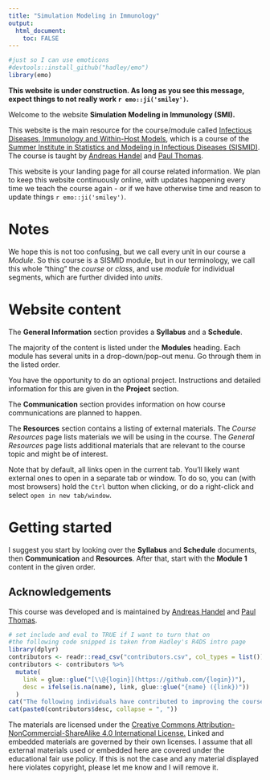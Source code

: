 ```yaml
---
title: "Simulation Modeling in Immunology"
output: 
  html_document:
    toc: FALSE
---
```


```r
#just so I can use emoticons
#devtools::install_github("hadley/emo")
library(emo)
```

**This website is under construction. As long as you see this message, expect things to not really work `r emo::ji('smiley')`.**


Welcome to the website **Simulation Modeling in Immunology (SMI).** 

This website is the main resource for the course/module called [Infectious Diseases, Immunology and Within-Host Models](https://www.biostat.washington.edu/suminst/sismid2020/modules/MD2010), 
which is a course of the [Summer Institute in Statistics and Modeling in Infectious Diseases (SISMID)](https://www.biostat.washington.edu/suminst/sismid). The course is taught by [Andreas Handel](https://www.andreashandel.com/) and [Paul Thomas](https://www.stjude.org/directory/t/paul-thomas.html). 

This website is your landing page for all course related information. We plan to keep this website continuously online, with updates happening every time we teach the course again - or if we have otherwise time and reason to update things `r emo::ji('smiley')`.


# Notes

We hope this is not too confusing, but we call every unit in our course a _Module_. So this course is a SISMID module, but in our terminology, we call this whole "thing" the _course_ or _class_, and use _module_ for individual segments, which are further divided into _units_.


# Website content

The __General Information__ section provides a  __Syllabus__ and a __Schedule__. 


The majority of the content is listed under the __Modules__ heading. Each module has several units in a drop-down/pop-out menu. Go through them in the listed order.

You have the opportunity to do an optional project. Instructions and detailed information for this are given in the __Project__ section.

The __Communication__ section provides information on how course communications are planned to happen.

The __Resources__ section contains a listing of external materials. The _Course Resources_ page lists materials we will be using in the course. The _General Resources_ page lists additional materials that are relevant to the course topic and might be of interest.

Note that by default, all links open in the current tab. You'll likely want external ones to open in a separate tab or window. To do so, you can (with most browsers) hold the `Ctrl` button when clicking, or do a right-click and select `open in new tab/window`.


# Getting started

I suggest you start by looking over the __Syllabus__ and __Schedule__ documents, then __Communication__ and __Resources__. After that, start with the __Module 1__ content in the given order. 

## Acknowledgements

This course was developed and is maintained by [Andreas Handel](https://www.andreashandel.com/) and [Paul Thomas](https://www.stjude.org/directory/t/paul-thomas.html).

```r
# set include and eval to TRUE if I want to turn that on
#the following code snipped is taken from Hadley's R4DS intro page
library(dplyr)
contributors <- readr::read_csv("contributors.csv", col_types = list())
contributors <- contributors %>% 
  mutate(
    link = glue::glue("[\\@{login}](https://github.com/{login})"),
    desc = ifelse(is.na(name), link, glue::glue("{name} ({link})"))
  )
cat("The following individuals have contributed to improving the course:\n")
cat(paste0(contributors$desc, collapse = ", "))
```

The materials are licensed under the [Creative Commons Attribution-NonCommercial-ShareAlike 4.0 International License.](http://creativecommons.org/licenses/by-nc-sa/4.0/) Linked and embedded materials are governed by their own licenses. I assume that all external materials used or embedded here are covered under the educational fair use policy. If this is not the case and any material displayed here violates copyright, please let me know and I will remove it. 


  
